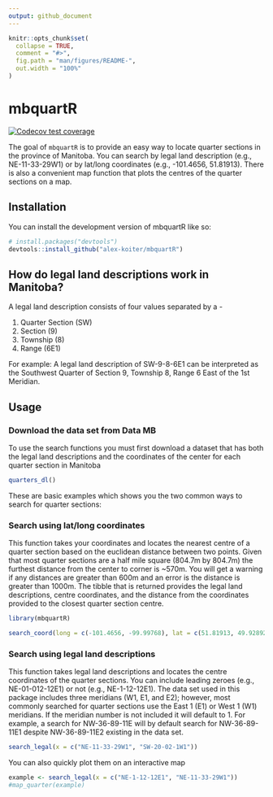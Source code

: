 ```yaml
---
output: github_document
---
```


<!-- README.md is generated from README.Rmd. Please edit that file -->

```r
knitr::opts_chunk$set(
  collapse = TRUE,
  comment = "#>",
  fig.path = "man/figures/README-",
  out.width = "100%"
)
```

# mbquartR

<!-- badges: start -->
[![Codecov test coverage](https://codecov.io/gh/alex-koiter/mbquartR/branch/main/graph/badge.svg)](https://app.codecov.io/gh/alex-koiter/mbquartR?branch=main)
<!-- badges: end -->

The goal of `mbquartR` is to provide an easy way to locate quarter sections in the province of Manitoba. You can search by legal land description (e.g., NE-11-33-29W1) or by lat/long coordinates (e.g., -101.4656, 51.81913). There is also a convenient map function that plots the centres of the quarter sections on a map.

## Installation

You can install the development version of mbquartR like so:

```r
# install.packages("devtools")
devtools::install_github("alex-koiter/mbquartR")
```
## How do legal land descriptions work in Manitoba?
A legal land description consists of four values separated by a -

1. Quarter Section (SW)
2. Section (9)
3. Township (8)
4. Range (6E1)

For example: 
A legal land description of SW-9-8-6E1 can be interpreted as the Southwest Quarter of Section 9, Township 8, Range 6 East of the 1st Meridian. 


## Usage

### Download the data set from Data MB

To use the search functions you must first download a dataset that has both the legal land descriptions and the coordinates of the center for each quarter section in Manitoba

```r
quarters_dl()
```


These are basic examples which shows you the two common ways to search for quarter sections:

### Search using lat/long coordinates
This function takes your coordinates and locates the nearest centre of a quarter section based on the euclidean distance between two points. Given that most quarter sections are a half mile square (804.7m by 804.7m) the furthest distance from the center to corner is ~570m. You will get a warning if any distances are greater than 600m and an error is the distance is greater than 1000m. The tibble that is returned provides the legal land descriptions, centre coordinates, and the distance from the coordinates provided to the closest quarter section centre. 

```r
library(mbquartR)

search_coord(long = c(-101.4656, -99.99768), lat = c(51.81913, 49.928926))
```

### Search using legal land descriptions
This function takes legal land descriptions and locates the centre coordinates of the quarter sections. You can include leading zeroes (e.g., NE-01-012-12E1) or not (e.g., NE-1-12-12E1). The data set used in this package includes three meridians (W1, E1, and E2); however, most commonly searched for quarter sections use the East 1 (E1) or West 1 (W1) meridians. If the meridian number is not included it will default to 1. For example, a search for NW-36-89-11E will by default search for NW-36-89-11E1 despite NW-36-89-11E2 existing in the data set.

```r

search_legal(x = c("NE-11-33-29W1", "SW-20-02-1W1"))
```

You can also quickly plot them on an interactive map

```r
example <- search_legal(x = c("NE-1-12-12E1", "NE-11-33-29W1"))
#map_quarter(example)
```

